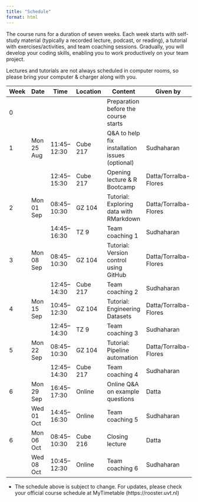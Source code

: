```yaml
---
title: "Schedule"
format: html
---
```



The course runs for a duration of seven weeks. Each week starts with self-study material (typically a recorded lecture, podcast, or reading), a tutorial with exercises/activities, and team coaching sessions. Gradually, you will develop your coding skills, enabling you to work productively on your team project.


::: {.callout-note title="Please bring your laptop to class."}
Lectures and tutorials are not always scheduled in computer rooms, so please bring your computer & charger along with you.
:::

| Week  | Date         | Time           | Location   | Content                                      | Given by           |
|-------|--------------|----------------|------------|----------------------------------------------| -------------------|
| 0     |              |                |            | Preparation before the course starts
| 1     | Mon 25 Aug   | 11:45–12:30    | Cube 217   | Q&A to help fix installation issues (optional) | Sudhaharan |             
|       |              | 12:45–15:30    | Cube 217   | Opening lecture & R Bootcamp                 | Datta/Torralba-Flores |
| 2     | Mon 01 Sep   | 08:45–10:30    | GZ 104     | Tutorial: Exploring data with RMarkdown      | Datta/Torralba-Flores |
|       |              | 14:45–16:30    | TZ 9       | Team coaching 1                              | Sudhaharan |
| 3     | Mon 08 Sep   | 08:45–10:30    | GZ 104     | Tutorial: Version control using GitHub       | Datta/Torralba-Flores |
|       |              | 12:45–14:30    | Cube 217   | Team coaching 2                              | Sudhaharan |
| 4     | Mon 15 Sep   | 10:45–12:30    | GZ 104     | Tutorial: Engineering Datasets               | Datta/Torralba-Flores |
|       |              | 12:45–14:30    | TZ 9   | Team coaching 3                              | Sudhaharan |
| 5     | Mon 22 Sep   | 08:45–10:30    | GZ 104     | Tutorial: Pipeline automation                | Datta/Torralba-Flores |
|       |              | 12:45–14:30    | Cube 217   | Team coaching 4                              | Sudhaharan |
| 6     | Mon 29 Sep   | 16:45–17:30    | Online     | Online Q&A on example questions              | Datta |
|       | Wed 01 Oct   | 14:45–16:30    | Online     | Team coaching 5                              | Sudhaharan |
| 6     | Mon 06 Oct   | 08:45–10:30    | Cube 216   | Closing lecture                              | Datta |
|       | Wed 08 Oct   | 10:45–12:30    | Online     | Team coaching 6                              | Sudhaharan |

<!--| |  | 10.45-12:30 | On-campus | Guest lecture: SQL & Big Query by [Springbok Agency](https://springbokagency.com)-->

::: {.callout-note title="Check official Tilburg's Scheduling Information regularly"}
- The schedule above is subject to change. For updates, please check your official course schedule at MyTimetable (https://rooster.uvt.nl)
:::

<!--

::: {.callout-note title="Enrollment Information for Students *Not* Part of the Marketing Analytics Program"}

__Tips__

- Login credentials for the live streams will be made available on the *Canvas page of this course for students from Tilburg University*, and via email to remaining students.
- If recordings are made, you will find them on the Canvas page of the course, shared with students enrolled at Tilburg University. Some videos may also be posted on Hannes' YouTube channel. [Subscribe to it now](http://www.youtube.com/c/hannesdatta?sub_confirmation=1) to stay up-to-date!
- If code is shared, you will typically find it on [Hannes' GitHub Gists](https://gist.github.com/hannesdatta).
:::
-->
<!--
{{< hint info >}}
__Links to recordings__

- [Open Science Boost - Hannes' playlist with videos on how to boost research efficiency](https://www.youtube.com/playlist?list=PLdDbyJQwReWgG0JCkRFmg4o-Wo8WvSB4r)
- We're continuously adding new content to [Tilburg Science Hub](https://tilburgsciencehub.com), so bookmark the page and check for updates frequently!
- Recorded sessions from previous editions of the course
  - Three sessions with student teams during the first project week: https://youtu.be/CLpBwDTL5Xg
  - Background information on why not to version your data, and how to efficiently collaborate using GitHub Issues and the project board: https://youtu.be/pe-Zzu8s0So

{{< /hint >}}
-->